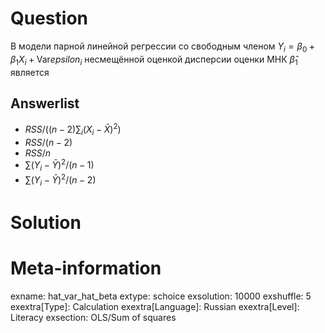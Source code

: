 Question
========
В модели парной линейной регрессии со свободным членом
$Y_i = \beta_0 + \beta_1 X_i + \mathrm{Var}epsilon_i$
несмещённой оценкой дисперсии оценки МНК $\hat\beta_1$ является

Answerlist
----------
* $RSS/((n-2)\sum_i (X_i - \bar X)^2)$
* $RSS/(n-2)$
* $RSS/n$
* $\sum (Y_i - \bar Y)^2 / (n-1)$
* $\sum (Y_i - \bar Y)^2 / (n-2)$


Solution
========


Meta-information
================
exname: hat_var_hat_beta
extype: schoice
exsolution: 10000
exshuffle: 5
exextra[Type]: Calculation
exextra[Language]: Russian
exextra[Level]: Literacy
exsection: OLS/Sum of squares